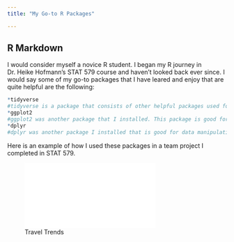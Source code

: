 ```yaml
---
title: "My Go-to R Packages"

---
```


## R Markdown

I would consider myself a novice R student. I began my R journey in Dr. Heike Hofmann's STAT 579 course and haven't looked back ever since. I would say some of my go-to packages that I have leared and enjoy that are quite helpful are the following:

```r
*tidyverse
#tidyverse is a package that consists of other helpful packages used for data management and analysis, so when I was first learning R this was one of the first packages I installed.
*ggplot2
#ggplot2 was another package that I installed. This package is good for visual data analytics by way of various types of graphs (i.e. bar chart, histogram, line graph, point graph, etc.) along with aesthetics that go along with that. 
*dplyr
#dplyr was another package I installed that is good for data manipulation and data analysis. The dplyr package was very helpful in selecting certain variables out of a bif dataset to run analysis against. It was also very helpful to summarise results produced after analyzing the data.
```

Here is an example of how I used these packages in a team project I completed in STAT 579.

![Travel Trends](stat579_project_TravelTrends.html)